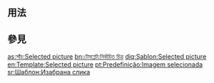 <includeonly><!-- 在這裡加入模板的保護標識 --></includeonly><noinclude>{{template doc page viewed directly}}</noinclude>
<!-- 在本行下編輯模板說明 -->

== 用法 ==

== 參見 ==

<includeonly>
<!-- 本行下加入模板的分類 -->
[[Category:主題模板|{{PAGENAME}}]]

<!-- 本行下加入模板的跨語言鏈接 -->
[[as:সাঁচ:Selected picture]]
[[bn:টেমপ্লেট:নির্বাচিত চিত্র]]
[[diq:Şablon:Selected picture]]
[[en:Template:Selected picture]]
[[pt:Predefinição:Imagem selecionada]]
[[sr:Шаблон:Изабрана слика]]
</includeonly>